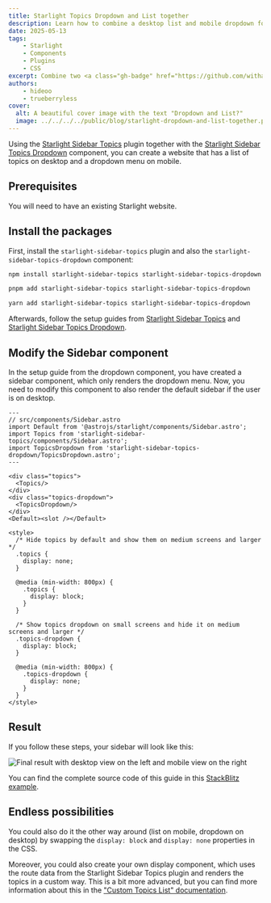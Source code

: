 ```yaml
---
title: Starlight Topics Dropdown and List together
description: Learn how to combine a desktop list and mobile dropdown for your Starlight sidebar topics.
date: 2025-05-13
tags:
    - Starlight
    - Components
    - Plugins
    - CSS
excerpt: Combine two <a class="gh-badge" href="https://github.com/withastro/starlight"><img src="/starlight.png" alt="Starlight" width="16" height="16" style="border-radius:9999px;vertical-align:middle;margin-right:0.4em;" />Starlight</a> Sidebar Topics plugins to show a list of topics on desktop and a dropdown menu in the mobile sidebar.
authors:
    - hideoo
    - trueberryless
cover:
  alt: A beautiful cover image with the text "Dropdown and List?"
  image: ../../../../public/blog/starlight-dropdown-and-list-together.png
---
```



Using the [Starlight Sidebar Topics](https://github.com/hideoo/starlight-sidebar-topics) plugin together with the [Starlight Sidebar Topics Dropdown](https://github.com/trueberryless-org/starlight-sidebar-topics-dropdown) component, you can create a website that has a list of topics on desktop and a dropdown menu on mobile.

## Prerequisites

You will need to have an existing Starlight website.

## Install the packages

First, install the `starlight-sidebar-topics` plugin and also the `starlight-sidebar-topics-dropdown` component:

<Tabs syncKey="pkg">

<TabItem label="npm">

```bash
npm install starlight-sidebar-topics starlight-sidebar-topics-dropdown
```

</TabItem>

<TabItem label="pnpm">

```bash
pnpm add starlight-sidebar-topics starlight-sidebar-topics-dropdown
```

</TabItem>

<TabItem label="Yarn">

```bash
yarn add starlight-sidebar-topics starlight-sidebar-topics-dropdown
```

</TabItem>

</Tabs>

Afterwards, follow the setup guides from [Starlight Sidebar Topics](https://starlight-sidebar-topics.netlify.app/docs/getting-started/#installation) and [Starlight Sidebar Topics Dropdown](https://starlight-sidebar-topics-dropdown.trueberryless.org/docs/getting-started/#installation).

## Modify the Sidebar component

In the setup guide from the dropdown component, you have created a sidebar component, which only renders the dropdown menu. Now, you need to modify this component to also render the default sidebar if the user is on desktop.

```astro
---
// src/components/Sidebar.astro
import Default from '@astrojs/starlight/components/Sidebar.astro';
import Topics from 'starlight-sidebar-topics/components/Sidebar.astro';
import TopicsDropdown from 'starlight-sidebar-topics-dropdown/TopicsDropdown.astro';
---

<div class="topics">
  <Topics/>
</div>
<div class="topics-dropdown">
  <TopicsDropdown/>
</div>
<Default><slot /></Default>

<style>
  /* Hide topics by default and show them on medium screens and larger */
  .topics {
    display: none;
  }

  @media (min-width: 800px) {
    .topics {
      display: block;
    }
  }

  /* Show topics dropdown on small screens and hide it on medium screens and larger */
  .topics-dropdown {
    display: block;
  }

  @media (min-width: 800px) {
    .topics-dropdown {
      display: none;
    }
  }
</style>
```

## Result

If you follow these steps, your sidebar will look like this:

![Final result with desktop view on the left and mobile view on the right](../../../assets/dropdown-or-list.png)

You can find the complete source code of this guide in this [StackBlitz example](https://stackblitz.com/edit/withastro-starlight-qgraahmp?file=astro.config.mjs).

## Endless possibilities

You could also do it the other way around (list on mobile, dropdown on desktop) by swapping the `display: block` and `display: none` properties in the CSS.

Moreover, you could also create your own display component, which uses the route data from the Starlight Sidebar Topics plugin and renders the topics in a custom way. This is a bit more advanced, but you can find more information about this in the ["Custom Topics List" documentation](https://starlight-sidebar-topics.netlify.app/docs/guides/custom-topic-list/).
